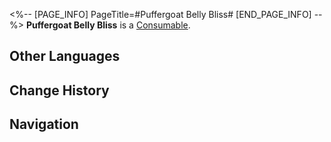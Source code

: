 <%-- [PAGE_INFO]
PageTitle=#Puffergoat Belly Bliss#
[END_PAGE_INFO] --%>
{{Item Infobox
|id          = 408414
|image       = Item Puffergoat Belly Bliss.png
|type        = Consumable
|invCategory = Consumables
|rarity      = 2
|effect      = Upon use, increases Max HP of all allies by 20% for the next battle.
|description = A high-quality yogurt made with specially selected probiotics and fermented for more than 300 years. It helps to cure the ills of the stomach, tastes splendid, and there are rumors that the Xianzhou's Immersia playwrights are its biggest users.
|source1     = [[Longevity Hall]]
}}
{{Description|''"Huh, so this is the stuff that the playwrights spend their time eating. I wonder if their storylines are as sweet as the flavor of this yogurt?"''}}
'''Puffergoat Belly Bliss''' is a [[Consumable]].

==Other Languages==
{{Other Languages
|en   = Puffergoat Belly Bliss
|zhs  = 浮羊和胃汤
|zht  = 浮羊養胃湯
|ja   = 浮羊和胃湯
|ko   = 양유 요구르트
|es   = Sopa de floticabra para calmar el estómago
|fr   = Régal de chèvre-globe
|ru   = Молочное утешение для живота
|th   = Puffergoat Belly Bliss
|vi   = Canh Vi Sinh Phù Dương
|de   = Pufferziegen-Suppe
|id   = Puffergoat Belly Bliss
|pt   = Cabra-Balão Estômago-Feliz
}}

==Change History==
{{Change History|2.0}}

==Navigation==
{{Consumable Navbox}}